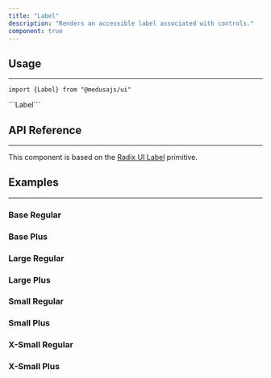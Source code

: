 ```yaml
---
title: "Label"
description: "Renders an accessible label associated with controls."
component: true
---
```


<ComponentExample name="label-demo" />

## Usage

---

<Snippet>```import {Label} from "@medusajs/ui"```</Snippet>

<Snippet>
  ```<Label>Label</Label>```
</Snippet>

## API Reference

---

This component is based on the [Radix UI Label]("https://www.radix-ui.com/primitives/docs/components/label") primitive.

<ComponentProps component="label" />

## Examples

---

### Base Regular

<ComponentExample name="label-base-regular" />

### Base Plus

<ComponentExample name="label-base-plus" />

### Large Regular

<ComponentExample name="label-large-regular" />

### Large Plus

<ComponentExample name="label-large-plus" />

### Small Regular

<ComponentExample name="label-small-regular" />

### Small Plus

<ComponentExample name="label-small-plus" />

### X-Small Regular

<ComponentExample name="label-xsmall-regular" />

### X-Small Plus

<ComponentExample name="label-xsmall-plus" />
